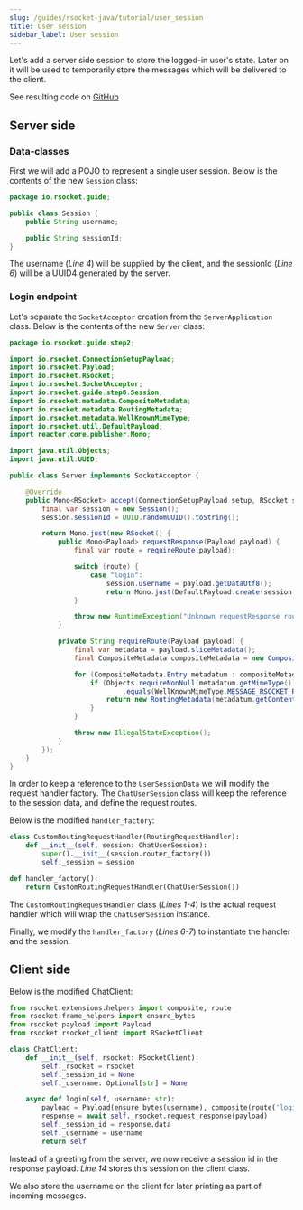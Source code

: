 ```yaml
---
slug: /guides/rsocket-java/tutorial/user_session
title: User session
sidebar_label: User session
---
```


Let's add a server side session to store the logged-in user's state. Later on it will be used to temporarily store
the messages which will be delivered to the client.

See resulting code on [GitHub](https://github.com/rsocket/rsocket-java/tree/master/examples/tutorial/step2)

## Server side

### Data-classes

First we will add a POJO to represent a single user session. Below is the contents of the new `Session` class:

```java
package io.rsocket.guide;

public class Session {
    public String username;

    public String sessionId;
}
```

The username (*Line 4*) will be supplied by the client, and the sessionId (*Line 6*) will be a UUID4 generated by the server.

### Login endpoint

Let's separate the `SocketAcceptor` creation from the `ServerApplication` class. Below is the contents of the new `Server` class:

```java
package io.rsocket.guide.step2;

import io.rsocket.ConnectionSetupPayload;
import io.rsocket.Payload;
import io.rsocket.RSocket;
import io.rsocket.SocketAcceptor;
import io.rsocket.guide.step8.Session;
import io.rsocket.metadata.CompositeMetadata;
import io.rsocket.metadata.RoutingMetadata;
import io.rsocket.metadata.WellKnownMimeType;
import io.rsocket.util.DefaultPayload;
import reactor.core.publisher.Mono;

import java.util.Objects;
import java.util.UUID;

public class Server implements SocketAcceptor {

    @Override
    public Mono<RSocket> accept(ConnectionSetupPayload setup, RSocket sendingSocket) {
        final var session = new Session();
        session.sessionId = UUID.randomUUID().toString();

        return Mono.just(new RSocket() {
            public Mono<Payload> requestResponse(Payload payload) {
                final var route = requireRoute(payload);

                switch (route) {
                    case "login":
                        session.username = payload.getDataUtf8();
                        return Mono.just(DefaultPayload.create(session.sessionId));
                }

                throw new RuntimeException("Unknown requestResponse route " + route);
            }

            private String requireRoute(Payload payload) {
                final var metadata = payload.sliceMetadata();
                final CompositeMetadata compositeMetadata = new CompositeMetadata(metadata, false);

                for (CompositeMetadata.Entry metadatum : compositeMetadata) {
                    if (Objects.requireNonNull(metadatum.getMimeType())
                            .equals(WellKnownMimeType.MESSAGE_RSOCKET_ROUTING.getString())) {
                        return new RoutingMetadata(metadatum.getContent()).iterator().next();
                    }
                }

                throw new IllegalStateException();
            }
        });
    }
}
```

In order to keep a reference to the `UserSessionData` we will modify the request handler factory.
The `ChatUserSession` class will keep the reference to the session data, and define the request routes.

Below is the modified `handler_factory`:

```py
class CustomRoutingRequestHandler(RoutingRequestHandler):
    def __init__(self, session: ChatUserSession):
        super().__init__(session.router_factory())
        self._session = session

def handler_factory():
    return CustomRoutingRequestHandler(ChatUserSession())
```

The `CustomRoutingRequestHandler` class (*Lines 1-4*) is the actual request handler which will wrap the `ChatUserSession` instance.

Finally, we modify the `handler_factory` (*Lines 6-7*) to instantiate the handler and the session.

## Client side

Below is the modified ChatClient:

```py
from rsocket.extensions.helpers import composite, route
from rsocket.frame_helpers import ensure_bytes
from rsocket.payload import Payload
from rsocket.rsocket_client import RSocketClient

class ChatClient:
    def __init__(self, rsocket: RSocketClient):
        self._rsocket = rsocket
        self._session_id = None
        self._username: Optional[str] = None

    async def login(self, username: str):
        payload = Payload(ensure_bytes(username), composite(route('login')))
        response = await self._rsocket.request_response(payload)
        self._session_id = response.data
        self._username = username
        return self
```

Instead of a greeting from the server, we now receive a session id in the response payload. *Line 14* stores this session on the client class.

We also store the username on the client for later printing as part of incoming messages.
